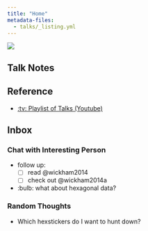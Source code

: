 ```yaml
---
title: "Home"
metadata-files: 
  - talks/_listing.yml
---
```


![](images/paste-1.png)

## Talk Notes

::: {#talk-listing}
:::

## Reference

-   [:tv: Playlist of Talks (Youtube)](https://www.youtube.com/playlist?list=PL9HYL-VRX0oRFZslRGHwHuwea7SvAATHp)

## Inbox

### Chat with Interesting Person

-   follow up:
    -   [ ] read @wickham2014
    -   [ ] check out @wickham2014a
-   :bulb: what about hexagonal data?

### Random Thoughts

-   Which hexstickers do I want to hunt down?